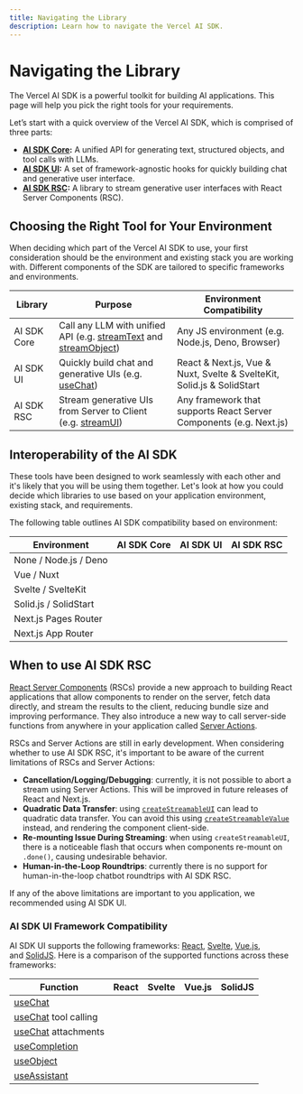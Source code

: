 ```yaml
---
title: Navigating the Library
description: Learn how to navigate the Vercel AI SDK.
---
```


# Navigating the Library

The Vercel AI SDK is a powerful toolkit for building AI applications. This page will help you pick the right tools for your requirements.

Let’s start with a quick overview of the Vercel AI SDK, which is comprised of three parts:

- **[AI SDK Core](/docs/ai-sdk-core):** A unified API for generating text, structured objects, and tool calls with LLMs.
- **[AI SDK UI](/docs/ai-sdk-ui):** A set of framework-agnostic hooks for quickly building chat and generative user interface.
- **[AI SDK RSC](/docs/ai-sdk-rsc):** A library to stream generative user interfaces with React Server Components (RSC).

## Choosing the Right Tool for Your Environment

When deciding which part of the Vercel AI SDK to use, your first consideration should be the environment and existing stack you are working with. Different components of the SDK are tailored to specific frameworks and environments.

| Library | Purpose | Environment Compatibility |
| --- | --- | --- |
| AI SDK Core | Call any LLM with unified API (e.g. [streamText](/docs/reference/ai-sdk-core/stream-text) and [streamObject](/docs/reference/ai-sdk-core/stream-object)) | Any JS environment (e.g. Node.js, Deno, Browser) |
| AI SDK UI | Quickly build chat and generative UIs (e.g. [useChat](/docs/reference/ai-sdk-ui/use-chat)) | React & Next.js, Vue & Nuxt, Svelte & SvelteKit, Solid.js & SolidStart |
| AI SDK RSC | Stream generative UIs from Server to Client (e.g. [streamUI](/docs/reference/ai-sdk-rsc/stream-ui)) | Any framework that supports React Server Components (e.g. Next.js) |


## Interoperability of the AI SDK

These tools have been designed to work seamlessly with each other and it's likely that you will be using them together. Let's look at how you could decide which libraries to use based on your application environment, existing stack, and requirements.

The following table outlines AI SDK compatibility based on environment:

| Environment | AI SDK Core | AI SDK UI | AI SDK RSC |
| --- | --- | --- | --- |
| None / Node.js / Deno | <Check size={18} /> | <Cross size={18} /> | <Cross size={18} /> |
| Vue / Nuxt | <Check size={18} /> | <Check size={18} /> | <Cross size={18} /> |
| Svelte / SvelteKit | <Check size={18} /> | <Check size={18} /> | <Cross size={18} /> |
| Solid.js / SolidStart | <Check size={18} /> | <Check size={18} /> | <Cross size={18} /> |
| Next.js Pages Router | <Check size={18} /> | <Check size={18} /> | <Cross size={18} /> |
| Next.js App Router | <Check size={18} /> | <Check size={18} /> | <Check size={18} /> |

## When to use AI SDK RSC

[React Server Components](https://nextjs.org/docs/app/building-your-application/rendering/server-components) (RSCs) provide a new approach to building React applications that allow components to render on the server, fetch data directly, and stream the results to the client, reducing bundle size and improving performance. They also introduce a new way to call server-side functions from anywhere in your application called [Server Actions](https://nextjs.org/docs/app/building-your-application/data-fetching/server-actions-and-mutations).

RSCs and Server Actions are still in early development. When considering whether to use AI SDK RSC, it's important to be aware of the current limitations of RSCs and Server Actions:

- **Cancellation/Logging/Debugging**: currently, it is not possible to abort a stream using Server Actions. This will be improved in future releases of React and Next.js.
- **Quadratic Data Transfer**: using [`createStreamableUI`](/docs/reference/ai-sdk-rsc/create-streamable-ui) can lead to quadratic data transfer. You can avoid this using [ `createStreamableValue` ](/docs/reference/ai-sdk-rsc/create-streamable-value) instead, and rendering the component client-side.
- **Re-mounting Issue During Streaming**: when using `createStreamableUI`, there is a noticeable flash that occurs when components re-mount on `.done()`, causing undesirable behavior.
- **Human-in-the-Loop Roundtrips**: currently there is no support for human-in-the-loop chatbot roundtrips with AI SDK RSC.

If any of the above limitations are important to you application, we recommended using AI SDK UI.

### AI SDK UI Framework Compatibility

AI SDK UI supports the following frameworks: [React](https://react.dev/), [Svelte](https://svelte.dev/), [Vue.js](https://vuejs.org/), and [SolidJS](https://www.solidjs.com/). Here is a comparison of the supported functions across these frameworks:

| Function                                                   | React               | Svelte              | Vue.js              | SolidJS             |
| ---------------------------------------------------------- | ------------------- | ------------------- | ------------------- | ------------------- |
| [useChat](/docs/reference/ai-sdk-ui/use-chat)              | <Check size={18} /> | <Check size={18} /> | <Check size={18} /> | <Check size={18} /> |
| [useChat](/docs/reference/ai-sdk-ui/use-chat) tool calling | <Check size={18} /> | <Cross size={18} /> | <Cross size={18} /> | <Check size={18} /> |
| [useChat](/docs/reference/ai-sdk-ui/use-chat) attachments  | <Check size={18} /> | <Cross size={18} /> | <Cross size={18} /> | <Cross size={18} /> |
| [useCompletion](/docs/reference/ai-sdk-ui/use-completion)  | <Check size={18} /> | <Check size={18} /> | <Check size={18} /> | <Check size={18} /> |
| [useObject](/docs/reference/ai-sdk-ui/use-object)          | <Check size={18} /> | <Cross size={18} /> | <Cross size={18} /> | <Cross size={18} /> |
| [useAssistant](/docs/reference/ai-sdk-ui/use-assistant)    | <Check size={18} /> | <Check size={18} /> | <Check size={18} /> | <Cross size={18} /> |
